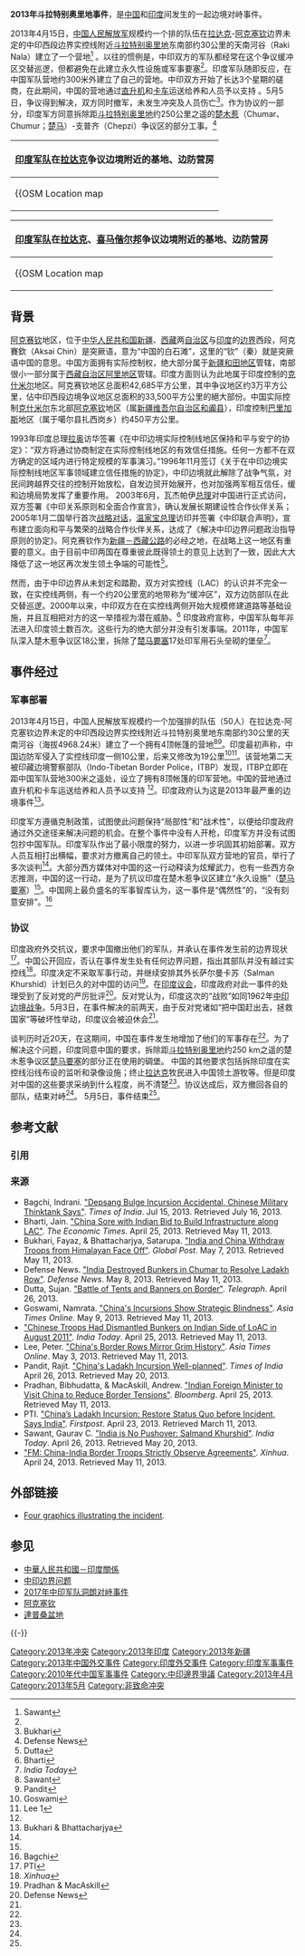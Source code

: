 {{Infobox military conflict
| conflict    = 2013斗拉特别奥里地事件
| partof      = [[中印边界争议|中印边界争议]] 
| image       = [[File:China_India_western_border_88.jpg|350px]] 
| caption     = 中印中西段边界（阿克赛钦）
| date        = 2013年4月15日-5月5日
| place       = [[拉达克|拉达克]]-[[阿克塞钦|阿克塞钦]]地区中印西段边界实控线附近的Raki Nala地域
| coordinates = 坐标大致为{{coord|35|09|00|N|78|06|00|E}} (" DBO"东南部约30 km )
| map_type    = 
| map_relief  =
| latitude    = 
| longitude   = 
| map_size    = 
| map_marksize =
| map_caption = 
| map_label   = 
| territory   = 
| result      = 双方同时撤军，未发生冲突 
| status      =
| combatants_header = 
| combatant1  = {{PRC}}
| combatant2  = {{IND}}
| combatant3  = 
| commander1  =[[File:People's_Liberation_Army_Flag_of_the_People's_Republic_of_China.svg|border]] [[中国人民解放军总参谋长|中国人民解放军总参谋长]]  [[房峰辉|房峰辉]]上将
| commander2  ={{Flagicon image|Flag_of_Indian_Army.svg|size=24px}}  [[印度陆军参谋长|印度陆军参谋长]]  [[比克拉姆·辛格|比克拉姆·辛格]]将军
| commander3  = 
| units1      = {{PLA}}
* [[兰州军区|兰州军区]]
** [[新疆军区|新疆军区]]
** [[南疆军区|南疆军区]]
| units2      = {{army|IND}}[[印度军事|共和国国军]]
* [[印军北方司令部|印军北方司令部]]
| units3      = 
| strength1   = 
| strength2   = 
| strength3   = 
| casualties1 =
| casualties2 =
| casualties3 = 
| notes       = 
| campaignbox =
}}

'''2013年斗拉特别奥里地事件'''，是[[中国|中国]]和[[印度|印度]]间发生的一起边境对峙事件。

2013年4月15日，[[中国人民解放军|中国人民解放军]]规模约一个排的队伍在[[拉达克|拉达克]]-[[阿克塞钦|阿克塞钦]]边界未定的中印西段边界实控线附近[[斗拉特别奥里地|斗拉特别奥里地]]东南部约30公里的天南河谷（Raki Nala）建立了一个营地<ref name="Sawant">Sawant</ref> 。以往的惯例是，中印双方的军队都经常在这个争议缓冲区交替巡逻，但都避免在此建立永久性设施或军事要塞<ref name="Lee1" />。印度军队随即反应，在中国军队营地约300米外建立了自己的营地。中印双方开始了长达3个星期的磋商，在此期间，中国的营地通过[[直升机|直升机]]和[[卡车|卡车]]运送给养和人员予以支持 。5月5日，争议得到解决，双方同时撤军，未发生冲突及人员伤亡<ref name="Bukhari">Bukhari</ref>。作为协议的一部分，印度军方同意拆除距[[斗拉特别奥里地|斗拉特别奥里地]]约250公里之遥的[[楚马要塞|楚木惹]]（Chumar、Chumur；[[楚马要塞|楚马]]）-支普齐（Chepzi）争议区的部分工事。<ref name="Defense News">Defense News</ref>

{{边防哨所在中印边境西段}} 
{| class="wikitable collapsible collapsed"  
|-
! [[印度军队|印度军队]]在[[拉达克|拉达克]]争议边境附近的基地、边防营房
|-
| 
{{OSM Location map
| coord = {{coord|34.1|N|78.6|E }}   <!-- Map center -->
| float = <!-- null, left, right -->  
| zoom = 8
| width = 500
| height = 700
| caption = <center> Indian Army loactions near the contested LAC border in Ladakh  </center>
| auto-caption=1
| scalemark = 1
| nolabels = 1
| map-data = 
<!-- the optional 'D' values become Defaults for subsequent parameter sets -->
| markD = Green pog.svg 
| mark-sizeD = 3
| mark-imageD =
| label-sizeD = 10
| label-colorD = dark grey
| label-posD = left 
| shapeD =  n-circle 
| shape-colorD = dark green 
| shape-outlineD = white 
| label-offset-xD = -1 
<!-- the optional 'D' values become Defaults for subsequent parameter sets -->
<!-- Daulat Beg Oldi（斗拉特别奥里地） -->
| label1 = 斗拉特别奥里地, DBO 
| mark-title1 = [[斗拉特别奥里地|斗拉特别奥里地]], DBO
| mark-description1 = Indian Army base with an Advanced Landing Ground and a  helipad
| mark-coord1 = {{coord|35.390|77.925}} 
<!-- Daulat Beg Oldi （斗拉特别奥里地）-->
<!-- Gapshah -->
| label2 = Gapshah 
| mark-title2 = Gapshah 
| mark-description2 = Indian border force barrack
| mark-coord2 = {{coord|35|19|48|N|77|47|34|E|}} 
<!-- Gapshah -->
<!-- Track Junction -->
| label3 = Track Junction 
| mark-title3 = Track Junction 
| mark-description3 = Indian border force camp at Depsang Plains
| mark-coord3 = {{coord|35.2874|77.9653}} 
<!-- Track Junction -->
<!-- Qizil Langar -->
| label4 = Qizil Langar 
| mark-title4 = Qizil Langar 
| mark-description4 = campsite and Indian border force barrack
| mark-coord4= {{coord|35|14|00|N|77|58|40|E|}} 
<!-- Qizil Langar -->
<!-- Burtse -->
| label5 = Burtse 
| mark-title5 = Burtse 
| mark-description5 = campsite and Indian border force barrack
| mark-coord5 = {{coord|35|06|24|N|78|03|00|E|}} 
<!-- Burtse -->
<!-- Murgo（穆尔古木尔格） -->
| label6 = 穆尔古木尔格 
| mark-title6 = [[穆尔古木尔格|穆尔古木尔格]] 
| mark-description6 = hamlet, campsite and Indian border force barrack
| mark-coord6 = {{coord|35|02|28|N|77|56|13|E|}} 
<!-- Murgo（穆尔古木尔格） -->
<!-- Sultan Chhushku -->
| label7 = Sultan Chhushku 
| mark-title7 = Sultan Chhushku 
| mark-description7 = campsite and Indian border force barrack
| mark-coord7 = {{coord|34|57|45|N|78|00|10|E|}} 
<!-- Sultan Chhushku -->
<!-- KM 120 -->
| label8 = KM 120 
| mark-title8 = KM 120 
| mark-description8 = Indian border force camp at Galwan river junction
| mark-coord8 = {{coord|34.76332|78.15062}} 
<!-- KM 120 -->
<!-- Chhumed -->
| label9 = Chhumed 
| mark-title9 = Chhumed 
| mark-description9 = campsite and Indian border force barrack
| mark-coord9 = {{coord|34.4643|78.2743}} 
<!-- Chhumed -->
<!-- Alfa-III -->
| label10 = Alfa-III 
| mark-title10 = Alfa-III 
| mark-description10 = Indian border force patrol point
| mark-coord10 = {{coord|34.4306|78.7224}} 
<!-- Alfa-III -->
<!-- Gogra -->
| label11 = Gogra 
| mark-title11 = Gogra 
| mark-description11 = Indian border force barrack 
| mark-coord11 = {{coord|34.3|78.947}} 
| label-pos11 = right 
| label-offset-x11 = 5 
<!-- Gogra -->
<!-- Karam Singh -->
| label12 = Karam Singh 
| mark-title12 = Karam Singh 
| mark-description12 = Indian border force barrack 
| mark-coord12 = {{coord|34.298|78.895}} 
| label-pos12 = top 
| label-offset-x12 = -25 
<!-- Karam Singh -->
<!-- Tsogstsalu -->
| label13 = Tsogstsalu 
| mark-title13 = Tsogstsalu 
| mark-description13 = Indian border force camp with helipad 
| mark-coord13 = {{coord|34.2675|78.7423}} 
<!-- Tsogstsalu -->
<!-- Dhan Singh Thapa barrack -->
| label14 = Dhan Singh Thapa barrack 
| mark-title14 = 印藏边境警察部队兵营(Indo-Tibetan Border Police barrack)
| mark-description14 = Major [[Dhan_Singh_Thapa|Dhan Singh Thapa]] barrack 
| mark-coord14 = {{coord|33.74|78.75}}
| label-pos14 = right 
| label-offset-x14 = 5 
<!-- Dhan Singh Thapa barrack -->
<!-- Chatse -->
| label15 = Chatse 
| mark-title15 = Chatse 
| mark-description15 = campsite and Indian border force barrack 
| mark-coord15 = {{coord|33|54|08|N|78|35|12|E}} 
| label-pos15 = right 
| label-offset-x15 = 5 
<!-- Chatse -->
<!-- Thakung -->
| label16 = Thakung 
| mark-title16 = Thakung 
| mark-description16 = campsite and Indian border force barrack 
| mark-coord16 = {{coord|33.6935|78.6935}} 
<!-- Thakung -->
<!-- 楚舒勒简易跑道 -->
| label17 = 楚舒勒简易跑道
| mark-title17 = [[楚舒勒|楚舒勒]]简易跑道
| mark-description17 = 楚舒勒简易跑道
| mark-coord17 = {{coord|33.556|78.722}} 
<!-- Chushul landing strip -->
<!-- Moldo, [[Border_Personnel_Meeting_point|Border Personnel Meeting point]]-->
| label18 = 曼冬错 
| mark-title18 = [[曼冬错|曼冬错]]，[[中印邊境邊防會談會晤站|中印邊境邊防會談會晤站]] 
| mark-description18 = Indian border force barrack 
| mark-coord18 = {{coord|33.5575|78.732}} 
| label-pos18 = right 
| label-offset-x18 = 5 
<!-- Moldo, [[中印邊境邊防會談會晤站|中印邊境邊防會談會晤站]]-->
<!-- Dachung Yogma -->
| label19 = Dachung Yogma 
| mark-title19 = Dachung Yogma 
| mark-description19 = village and Indian radar station 
| mark-coord19 = {{coord|33.3280|78.8482}} 
<!-- Dachung Yogma -->
<!-- Thangra -->
| label20 = Thangra 
| mark-title20 = Thangra 
| mark-description20 = village and Indian border force positions 
| mark-coord20 = {{coord|33.2141|78.8807}} 
| label-pos20 = top 
<!-- Thangra --> 
<!-- Loma -->
| label21 = Loma 
| mark-title21 = Loma 
| mark-description21 = Hamlet and Indian border force positions 
| mark-coord21 = {{coord|33.1718|78.8282}} 
<!-- Loma --> 
<!-- Dungti -->
| label22 = Dungti 
| mark-title22 = Dungti 
| mark-description22 = villiage and Indian border force barrack 
| mark-coord22 = {{coord|33.1917|78.9581}} 
| label-pos22 = bottom 
<!-- Dungti -->
<!-- Tagyarmale -->
| label23 = Tagyarmale 
| mark-title23 = Tagyarmale 
| mark-description23 = Indian border force base 
| mark-coord23 = {{coord|33.061667|79.093611}} 
<!-- Tagyarmale --> 
<!-- Fukche (Nindale) -->
| label24 = Fukche (Nindale) 
| mark-title24 = Fukche (Nindale) 
| mark-description24 = Indian Army base with an Fukche Advanced Landing Ground 
| mark-coord24 = {{coord|32.9248|79.213}} 
| label-pos24 = top 
| label-offset-x24 = 5 
<!-- Fukche (Nindale) --> 
<!-- Tashigang -->
| label25 = Tashigang
| mark-title25 = Tashigang 
| mark-description25 = Hamlet and Indian Army base 
| mark-coord25 = {{coord|32.904444|79.200566}} 
<!-- Tashigang --> 
<!-- Koyul -->
| label26 = Koyul 
| mark-title26 = Koyul
| mark-description26 = villiage and Indian Army base 
| mark-coord26 = {{coord|32.8799|79.1959}} 
| label-pos26 = bottom 
<!-- Koyul -->
<!-- Demchok base --> 
| label27 = Demchok base 
| mark-title27 = Demchok base 
| mark-description27 = Indian Army base 
| mark-coord27 = {{coord|32.703611|N|79.447222|E}} 
| label-pos27 = top 
| label-offset-x27 = -25 
<!-- Demchok base --> 
<!-- Demchok -->
| label28 = 碟木绰克（Demchok）
| mark-title28 = [[巴里加斯|碟木绰克]]
| mark-description28 = vlliage 
| mark-coord28 = {{coord|32|41|50|N|79|26|56|E}} 
| label-pos28 = right 
| label-offset-x28 = 5 
<!-- Demchok -->
<!--碟木绰克兵营 --> 
| label29 = 碟木绰克兵营
| mark-title29 = 碟木绰克兵营
| mark-description29 = Indian border force barrack 
| mark-coord29 = {{coord|32|41|31|N|79|26|07|E}} 
<!-- Demchok barrack --> 
}}
|}
{{边防哨所在中印边境中段}}
{| class="wikitable collapsible collapsed"  
|-
! [[印度军队|印度军队]]在[[拉达克|拉达克]]、[[喜马偕尔邦|喜马偕尔邦]]争议边境附近的基地、边防营房 
|-
| 
{{OSM Location map
| coord = {{coord|32.0| 78.75}}   <!-- Map center -->
| float = right                   <!-- float = left -->
| zoom = 8
| width = 300
| height = 350
| caption = <center> Indian Army loactions near the contested LAC border in Himachal Pradesh </center>
| auto-caption=1
| scalemark = 1
| nolabels = 1
| map-data = 
<!-- the optional 'D' values become Defaults for subsequent parameter sets -->
| markD = Green pog.svg 
| mark-sizeD = 3
| mark-imageD =  <!-- null --> 
| label-sizeD = 10
| label-colorD = dark grey
| label-posD = right 
| shapeD =  n-circle 
| shape-colorD = dark green
| shape-outlineD = white 
| label-offset-xD = 5 
<!-- the optional 'D' values become Defaults for subsequent parameter sets -->
<!-- Ukdungle -->
| label1 = Ukdungle 
| mark-title1 = Ukdungle 
| mark-description1 = small military compound entirely contained  
| mark-coord1 = {{coord|32.6015| 78.9651}} 
<!-- Daulat Beg Oldi -->
<!-- Chumar bunkers -->
| label2 = Chumar 
| mark-title2 = Chumar 楚马
| mark-description2 = Indian border force bunkers 
| mark-coord2 = {{coord|32.6701|N|78.5946|E}} 
| label-pos2 = top 
<!-- Chumar bunkers -->
<!-- Takdible -->
| label3 = Takdible 
| mark-title3 = Takdible 塔克季布列
| mark-description3 = Indian border force outpost 
| mark-coord3 = {{coord|32.6481|78.5868}} 
| label-pos3 = left 
| label-offset-x3 = -1 
<!-- Takdible -->
<!-- north Sumdo -->
| label4 = 
| mark-title4 = north Sumdo 
| mark-description4 = villiage 
| mark-coord4= {{coord|32.0693| 78.6}} 
<!-- north Sumdo -->
<!-- Sumdo -->
| label5 = Sumdo 
| mark-title5 = Sumdo 
| mark-description5 = villiage 
| mark-coord5 = {{coord|32.0525|78.6062}} 
| label-pos5 = left 
| label-offset-x5 = -1 
<!-- Sumdo -->
<!-- Sumdo Helipad -->
| label6= Sumdo Helipad
| mark-title6 = Sumdo Helipad 
| mark-description6 = Sumdo army base with helipad 
| mark-coord6 = {{coord|32.0535| 78.6103}} 
| label-pos6 = bottom 
| label-offset-x6 = 25 
<!-- Sumdo Helipad -->
<!-- Dhar Karjenpa -->
| label7 = 
| mark-title7 = Dhar Karjenpa 
| mark-description7 = Indian border force barrack 
| mark-coord7 = {{coord|32.0835| 78.6636}} 
<!-- Dhar Karjenpa -->
<!-- Dhar Pangkauirik -->
| label8 = 
| mark-title8 = Dhar Pangkauirik 
| mark-description8 = Indian border force bunkers 
| mark-coord8 = {{coord|32.0970| 78.6478}} 
<!-- Dhar Pangkauirik -->
<!--则郎-->
| label9 = 
| mark-title9 = 则郎 
| mark-description9 = Indian border force barrack and bunkers 
| mark-coord9 = {{coord|32.1256| 78.6312}} 
<!--则郎-->
<!--次吾果-->
| label10 = 
| mark-title10 = 次吾果 
| mark-description10 = Indian border force barrack 
| mark-coord10 = {{coord|32.1153| 78.6614}} 
<!-- 次吾果 -->
<!-- east 次吾果-->
| label11 = 
| mark-title11 = east 次吾果 
| mark-description11 = Indian border force barrack 
| mark-coord11 = {{coord|32.1143| 78.6702}} 
<!-- east 次吾果 -->
<!--阿尔栋-->
| label12 = 
| mark-title12 =阿尔栋 
| mark-description12 = Indian border force barrack 
| mark-coord12 = {{coord|32.1093|78.6853}} 
<!--阿尔栋-->
<!--巴恰拉-->
| label13 = 
| mark-title13 =巴恰拉 
| mark-description13 = Indian border force barrack 
| mark-coord13 = {{coord|32.1| 78.6888}} 
<!-- 巴恰拉 -->
<!-- Kaulrik 曲惹 -->
| label14 = Kaulrik 曲惹 
| mark-title14 = Kaulrik 曲惹 
| mark-description14 = village
| mark-coord14 = {{coord|32.0958|78.6735}} 
| label-pos14 = bottom 
| label-offset-x14 = 25 
<!-- Kaulrik 曲惹 -->
<!-- Kaulrik Helipad -->
| label15 = 
| mark-title15 = Kaulrik Helipad 
| mark-description15 = Kaulrik Helipad 
| mark-coord15 = {{coord|32.0944| 78.6752}} 
<!-- Kaulrik Helipad -->
<!-- POST Shipki La -->
| label16 = POST Shipki La 
| mark-title16 = POST Shipki La 
| mark-description16 = Indian border force barrack 
| mark-coord16 = {{coord|31.832| 78.7333}} 
<!-- POST Shipki La  -->
<!-- Up Mohal Tashi Gang -->
| label17 = Up Mohal Tashi Gang 
| mark-title17 = Up Mohal Tashi Gang 
| mark-description17 = Indian border force barrack 
| mark-coord17 = {{coord|31.8404| 78.6944}} 
| label-pos17 = top 
<!-- Up Mohal Tashi Gang -->
<!-- Pooh Helipad -->
| label18 = Pooh Helipad 
| mark-title18 = Pooh Helipad 
| mark-description18 = Pooh Helipad 
| mark-coord18 = {{coord|31.7523| 78.572}} 
| label-pos18 = left 
| label-offset-x18 = -1 
<!-- Pooh Helipad -->
<!-- Pooh Military Hospital -->
| label19 = Pooh Military Hospital 
| mark-title19 = Pooh Military Hospital 
| mark-description19 = Military Hospital 
| mark-coord19 = {{coord|31.748| 78.576}}
<!-- Pooh Military Hospital -->
<!-- Dhar Maryul -->
| label20= Dhar Maryul 
| mark-title20 = Dhar Maryul 
| mark-description20 = Indian border force barrack 
| mark-coord20 = {{coord|31.709| 78.6247}} 
<!-- Dhar Maryul -->
<!-- Surting Ting -->
| label21 = Surting Ting 
| mark-title21 = Surting Ting 
| mark-description21 = Indian border force barrack 
| mark-coord21 = {{coord|31.465| 78.5518}}
<!-- Surting Ting -->
<!-- Dhumti -->
| label22 = Dhumti 
| mark-title22 = Dhumti 
| mark-description22 = Indian border force barrack 
| mark-coord22 = {{coord|31.2906| 78.5964}}
<!-- Dhumti -->
}}
|}

== 背景 ==
[[阿克赛钦|阿克赛钦]]地区，位于[[中华人民共和国|中华人民共和国]][[新疆维吾尔自治区|新疆]]、[[西藏自治区|西藏]]两[[自治区|自治区]]与[[印度|印度]]的[[边界|边界]]西段，阿克賽欽（Aksai Chin）是突厥语，意为“中国的白石滩”，这里的“钦”（秦）就是突厥语中国的意思{{fact}}。中国方面拥有实际控制权，绝大部分属于[[新疆维吾尔自治区|新疆]][[和田地区|和田地区]]管辖，南部很小一部分属于[[西藏自治区|西藏自治区]][[阿里地区|阿里地区]]管辖。印度方面则认为此地属于印度控制的[[克什米尔|克什米尔]]地区。阿克赛钦地区总面积42,685平方公里，其中争议地区约3万平方公里，佔中印西段边境争议地区总面积的33,500平方公里的絕大部份。中国实际控制[[克什米尔|克什米尔]]东北部[[阿克塞钦|阿克塞钦]]地区（属[[新疆维吾尔自治区|新疆维吾尔自治区]][[和阗县|和阗县]]），印度控制[[巴里加斯|巴里加斯]]地区（属于噶尔县扎西岗乡）约450平方公里。

1993年印度总理[[拉奥|拉奥]]访华签署《在中印边境实际控制线地区保持和平与安宁的协定》：“双方将通过协商制定在实际控制线地区的有效信任措施。任何一方都不在双方确定的区域内进行特定规模的军事演习。”1996年11月签订《关于在中印边境实际控制线地区军事领域建立信任措施的协定》，中印边境就此解除了战争气氛，对民间跨越界交往的控制开始放松，自发边贸开始展开，也对加强两军相互信任，缓和边境局势发挥了重要作用。
2003年6月，瓦杰帕伊[[印度总理|总理]]对中国进行正式访问，双方签署《中印关系原则和全面合作宣言》，确认发展长期建设性合作伙伴关系；2005年1月二国举行首次[[战略对话|战略对话]]，[[温家宝|温家宝]][[中华人民共和国国务院总理|总理]]访印并签署《中印联合声明》，宣布建立面向和平与繁荣的战略合作伙伴关系，达成了《解决中印边界问题政治指导原则的协定》。阿克赛钦作为[[新藏公路|新疆－西藏公路]]的必经之地，在战略上这一地区有重要的意义。由于目前中印两国在尊重彼此既得领土的意见上达到了一致，因此大大降低了这一地区再次发生领土争端的可能性<ref name="Dutta">Dutta</ref>。

然而，由于中印边界从未划定和踏勘，双方对实控线（LAC）的认识并不完全一致，在实控线两侧，有一个约20公里宽的地带称为“缓冲区”{{cn}}，双方边防部队在此交替巡逻。2000年以来，中印双方在在实控线两侧开始大规模修建道路等基础设施，并且互相把对方的这一举措视为潜在威胁。<ref>Bharti</ref> 印度政府宣称，中国军队每年非法进入印度领土数百次。这些行为的绝大部分并没有引发事端。2011年，中国军队深入楚木惹争议区18公里，拆除了[[楚马要塞|楚马要塞]]17处印军用石头垒砌的堡垒<ref>''India Today''</ref>。

== 事件经过 ==
=== 军事部署 ===
2013年4月15日，中国人民解放军规模约一个加强排的队伍（50人）在拉达克-阿克塞钦边界未定的中印西段边界实控线附近斗拉特别奥里地东南部约30公里的天南河谷（海拔4968.24米）建立了一个拥有4顶帐篷的营地<ref name="Sawant">Sawant</ref><ref name="Pandit">Pandit</ref>。印度最初声称，中国边防军侵入了实控线印度一侧10公里，后来又修改为19公里<ref name="Goswami">Goswami</ref><ref name=Lee1>Lee 1</ref>。该营地第二天被印藏边境警察部队（Indo-Tibetan Border Police，ITBP）发现，ITBP立即在距中国军队营地300米之遥处，设立了拥有8顶帐篷的印军营地。中国的营地通过直升机和卡车运送给养和人员予以支持 <ref name="Goswami" />。印度政府认为这是2013年最严重的边境事件<ref name="B&B">Bukhari & Bhattacharjya</ref>。

印度军方遵循克制政策，试图使此问题保持“局部性”和“战术性”，以便给印度政府通过外交途径来解决问题的机会。在整个事件中没有人开枪，印度军方并没有试图包抄中国军队。印度军队作出了最小限度的努力，以进一步巩固其初始部署。双方人员互相打出横幅，要求对方撤离自己的领土。中印军队双方营地的官员，举行了多次谈判<ref name="Dutta" />。大部分西方媒体对中国的这一行动释读为炫耀武力，也有一些西方杂志推测，中国的这一行动，是为了抗议印度在楚木惹争议区建立“永久设施”（[[楚马要塞|楚马要塞]]）<ref name="Lee1" />。中国网上最负盛名的军事智库认为，这一事件是“偶然性”的，“没有刻意安排”。<ref>Bagchi</ref>

===协议===
印度政府外交抗议，要求中国撤出他们的军队，并承认在事件发生前的边界现状<ref>PTI</ref>。中国公开回应，否认在事件发生处有任何边界问题，指出其部队并没有越过实控线<ref>''Xinhua''</ref>。印度决定不采取军事行动，并继续安排其外长萨尔曼卡苏（Salman Khurshid）计划已久的对中国的访问<ref>Pradhan & MacAskill</ref>。在[[印度议会|印度议会]]，印度政府对此一事件的处理受到了反对党的严厉批评<ref name="DN">Defense News</ref>。反对党认为，印度这次的“战败”如同1962年[[中印边境战争|中印边境战争]]。5月3日，在事件解决的前两天，由于反对党诸如“把中国赶出去，拯救国家”等破坏性举动，印度议会被迫休会<ref name="B&B" />。

谈判历时近20天，在这期间，中国在事件发生地增加了他们的军事存在<ref name="Goswami" />。为了解决这个问题，印度同意中国的要求，拆除距[[斗拉特别奥里地|斗拉特别奥里地]]约250 km之遥的楚木惹争议区[[楚马要塞|楚马要塞]]的部分正在使用的碉堡。
中国的其他要求包括拆除印度在实控线沿线布设的监听和录像设施；终止[[拉达克|拉达克]]牧民进入中国领土游牧等。但是印度对中国的这些要求采纳到什么程度，尚不清楚<ref name="DN" />。协议达成后，双方撤回各自的部队，结束对峙<ref name="Goswami" />。 5月5日，事件结束<ref name="B&B" />。

== 参考文献 ==
=== 引用 ===
{{Reflist|30em}}

=== 来源 ===
* Bagchi, Indrani. [http://timesofindia.indiatimes.com/india/Depsang-Bulge-incursion-accidental-Chinese-military-thinktank-says/articleshow/21088756.cms "Depsang Bulge Incursion Accidental, Chinese Military Thinktank Says"]{{Wayback|url=http://timesofindia.indiatimes.com/india/Depsang-Bulge-incursion-accidental-Chinese-military-thinktank-says/articleshow/21088756.cms |date=20171102104152 }}. ''Times of India''. Jul 15, 2013. Retrieved July 16, 2013.
* Bharti, Jain. [http://economictimes.indiatimes.com/news/politics/and/nation/China-sore-with-Indian-bid-to-build-infrastructure-along-LAC/articleshow/19719917.cms "China Sore with Indian Bid to Build Infrastructure along LAC"]{{Wayback|url=http://economictimes.indiatimes.com/news/politics/and/nation/China-sore-with-Indian-bid-to-build-infrastructure-along-LAC/articleshow/19719917.cms |date=20130501041607 }}. ''The Economic Times''. April 25, 2013. Retrieved May 11, 2013.
* Bukhari, Fayaz, & Bhattacharjya, Satarupa. [https://web.archive.org/web/20131211131312/http://www.globalpost.com/dispatch/news/thomson-reuters/130507/india-and-china-withdraw-troops-himalayan-face "India and China Withdraw Troops from Himalayan Face Off"]. ''Global Post''. May 7, 2013. Retrieved May 11, 2013.
* Defense News. [https://web.archive.org/web/20130724185744/http://defencenews.in/defence-news-internal.asp?get=new&id=1554 "India Destroyed Bunkers in Chumar to Resolve Ladakh Row"]. ''Defense News''. May 8, 2013. Retrieved May 11, 2013.
* Dutta, Sujan. [http://www.telegraphindia.com/1130426/jsp/nation/story_16829604.jsp#.UY4orLWnp2R "Battle of Tents and Banners on Border"]{{Wayback|url=http://www.telegraphindia.com/1130426/jsp/nation/story_16829604.jsp#.UY4orLWnp2R |date=20130430211641 }}. ''Telegraph''. April 26, 2013.
* Goswami, Namrata. [http://www.atimes.com/atimes/South_Asia/SOU-03-090513.html "China's Incursions Show Strategic Blindness"]{{Wayback|url=http://www.atimes.com/atimes/South_Asia/SOU-03-090513.html |date=20130511063050 }}. ''Asia Times Online''. May 9, 2013. Retrieved May 11, 2013.
* [http://indiatoday.intoday.in/story/chinese-troops-had-dismantled-bunkers-on-indian-side-of-line-of-actual-control-in-august-2011/1/267661.html "Chinese Troops Had Dismantled Bunkers on Indian Side of LoAC in August 2011"]{{Wayback|url=http://indiatoday.intoday.in/story/chinese-troops-had-dismantled-bunkers-on-indian-side-of-line-of-actual-control-in-august-2011/1/267661.html |date=20130430202112 }}. ''India Today''. April 25, 2013. Retrieved May 11, 2013.
* Lee, Peter. [http://www.atimes.com/atimes/China/CHIN-01-030513.html "China's Border Rows Mirror Grim History"]{{Wayback|url=http://www.atimes.com/atimes/China/CHIN-01-030513.html |date=20130506014925 }}. ''Asia Times Online''. May 3, 2013. Retrieved May 11, 2013.
* Pandit, Rajit.  [http://articles.timesofindia.indiatimes.com/2013-04-26/india/38842635_1_pla-troops-indian-military-delegation-lt-general-b-s-jaswal "China's Ladakh Incursion Well-planned"]{{Wayback|url=http://articles.timesofindia.indiatimes.com/2013-04-26/india/38842635_1_pla-troops-indian-military-delegation-lt-general-b-s-jaswal |date=20170819022845 }}.  ''Times of India''  April 26, 2013.  Retrieved May 20, 2013.
* Pradhan, Bibhudatta, & MacAskill, Andrew. [http://www.bloomberg.com/news/2013-04-25/indian-foreign-minister-to-visit-china-to-reduce-border-tensions.html "Indian Foreign Minister to Visit China to Reduce Border Tensions"]{{Wayback|url=http://www.bloomberg.com/news/2013-04-25/indian-foreign-minister-to-visit-china-to-reduce-border-tensions.html |date=20131229181646 }}. ''Bloomberg''. April 25, 2013. Retrieved May 11, 2013.
* PTI. [http://www.firstpost.com/india/chinas-ladakh-incursion-restore-status-quo-before-incident-says-india-722047.html "China’s Ladakh Incursion: Restore Status Quo before Incident, Says India"]{{Wayback|url=http://www.firstpost.com/india/chinas-ladakh-incursion-restore-status-quo-before-incident-says-india-722047.html |date=20130430074604 }}. ''Firstpost''. April 23, 2013. Retrieved March 11, 2013.
* Sawant, Gaurav C. [http://indiatoday.intoday.in/story/china-india-china-incursion-indo-china-border/1/267744.html  "India is No Pushover:  Salmand Khurshid"]{{Wayback|url=http://indiatoday.intoday.in/story/china-india-china-incursion-indo-china-border/1/267744.html |date=20130430195341 }}.  ''India Today''. April 26, 2013.  Retrieved May 20, 2013.  
* [http://news.xinhuanet.com/english/china/2013-04/24/c_132336965.htm "FM: China-India Border Troops Strictly Observe Agreements"]{{Wayback|url=http://news.xinhuanet.com/english/china/2013-04/24/c_132336965.htm |date=20130507105901 }}. ''Xinhua''. April 24, 2013. Retrieved May 11, 2013.

== 外部链接 ==
* [https://web.archive.org/web/20150505215740/http://www.telegraphindia.com/1130426/images/26zzkashmir1big.jpg Four graphics illustrating the incident].

== 参见 ==
{{Portal box|中华人民共和国|印度|国际关系|军事}}
* [[中華人民共和國－印度關係|中華人民共和國－印度關係]]
* [[中印边界问题|中印边界问题]]
* [[2017年中印军队洞朗对峙事件|2017年中印军队洞朗对峙事件]]
* [[阿克塞钦|阿克塞钦]]
* [[達普桑盆地|達普桑盆地]]

{{-}}
{{印度军事}}
{{PRC conflicts}}

[[Category:2013年冲突|Category:2013年冲突]]
[[Category:2013年印度|Category:2013年印度]]
[[Category:2013年新疆|Category:2013年新疆]]
[[Category:2013年中国外交事件|Category:2013年中国外交事件]]
[[Category:印度外交事件|Category:印度外交事件]]
[[Category:印度军事事件|Category:印度军事事件]]
[[Category:2010年代中国军事事件|Category:2010年代中国军事事件]]
[[Category:中印邊界爭議|Category:中印邊界爭議]]
[[Category:2013年4月|Category:2013年4月]]
[[Category:2013年5月|Category:2013年5月]]
[[Category:非致命冲突|Category:非致命冲突]]